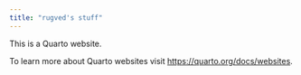 ```yaml
---
title: "rugved's stuff"
---
```


This is a Quarto website.

To learn more about Quarto websites visit <https://quarto.org/docs/websites>.
